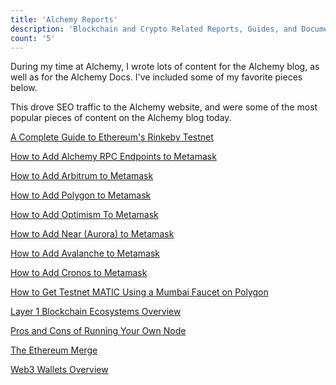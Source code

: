 ```yaml
---
title: 'Alchemy Reports'
description: 'Blockchain and Crypto Related Reports, Guides, and Documentation'
count: '5'
---
```


During my time at Alchemy, I wrote lots of content for the Alchemy blog, as well as for the Alchemy Docs. I've included some of my favorite pieces below.

This drove SEO traffic to the Alchemy website, and were some of the most popular pieces of content on the Alchemy blog today.

[A Complete Guide to Ethereum's Rinkeby Testnet](https://www.alchemy.com/overviews/rinkeby-testnet)

[How to Add Alchemy RPC Endpoints to Metamask](https://docs.alchemy.com/alchemy/guides/connecting-metamask-to-alchemy)

[How to Add Arbitrum to Metamask](https://docs.alchemy.com/alchemy/guides/connecting-metamask-to-alchemy/how-to-add-arbitrum-to-metamask)

[How to Add Polygon to Metamask](https://docs.alchemy.com/alchemy/guides/connecting-metamask-to-alchemy/how-to-add-polygon-to-metamask)

[How to Add Optimism To Metamask](https://docs.alchemy.com/alchemy/guides/connecting-metamask-to-alchemy/how-to-add-optimism-to-metamask)

[How to Add Near (Aurora) to Metamask](https://docs.alchemy.com/alchemy/guides/connecting-metamask-to-alchemy/how-to-add-near-aurora-to-metamask)

[How to Add Avalanche to Metamask](https://docs.alchemy.com/alchemy/guides/connecting-metamask-to-alchemy/how-to-add-avalanche-to-metamask)

[How to Add Cronos to Metamask](https://docs.alchemy.com/alchemy/guides/connecting-metamask-to-alchemy/how-to-add-cronos-to-metamask)

[How to Get Testnet MATIC Using a Mumbai Faucet on Polygon](https://www.alchemy.com/overviews/mumbai-faucet)

[Layer 1 Blockchain Ecosystems Overview](<[Alchemy](https://www.alchemy.com/overviews/layer-1-blockchain-ecosystems-overview)>)

[Pros and Cons of Running Your Own Node](https://www.alchemy.com/overviews/running-your-own-node)

[The Ethereum Merge](https://www.alchemy.com/overviews/the-ethereum-merge)

[Web3 Wallets Overview](https://www.alchemy.com/web3-wallets-overview)

